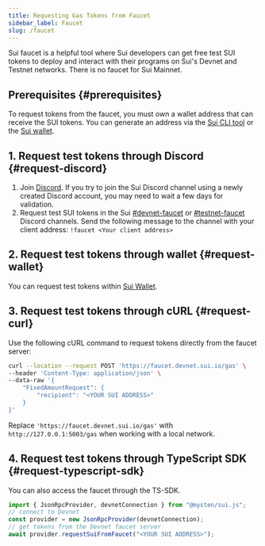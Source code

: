 ```yaml
---
title: Requesting Gas Tokens from Faucet
sidebar_label: Faucet
slug: /faucet
---
```


Sui faucet is a helpful tool where Sui developers can get free test SUI tokens to deploy and interact with their programs on Sui's Devnet and Testnet networks. There is no faucet for Sui Mainnet.

## Prerequisites {#prerequisites}

To request tokens from the faucet, you must own a wallet address that can receive the SUI tokens. You can generate an address via the [Sui CLI tool](../setup/cli/client-cli.mdx#active-address) or the [Sui wallet](https://github.com/MystenLabs/mysten-app-docs/blob/main/mysten-sui-wallet.mdx).

## 1. Request test tokens through Discord {#request-discord}

1. Join [Discord](https://discord.gg/sui).
   If you try to join the Sui Discord channel using a newly created Discord account, you may need to wait a few days for validation.
1. Request test SUI tokens in the Sui [#devnet-faucet](https://discord.com/channels/916379725201563759/971488439931392130) or [#testnet-faucet](https://discord.com/channels/916379725201563759/1037811694564560966) Discord channels. Send the following message to the channel with your client address:
   `!faucet <Your client address>`

## 2. Request test tokens through wallet {#request-wallet}

You can request test tokens within [Sui Wallet](https://github.com/MystenLabs/mysten-app-docs/blob/main/mysten-sui-wallet.mdx#add-sui-tokens-to-your-sui-wallet).

## 3. Request test tokens through cURL {#request-curl}

Use the following cURL command to request tokens directly from the faucet server:

```bash
curl --location --request POST 'https://faucet.devnet.sui.io/gas' \
--header 'Content-Type: application/json' \
--data-raw '{
    "FixedAmountRequest": {
        "recipient": "<YOUR SUI ADDRESS>"
    }
}'
```

Replace `'https://faucet.devnet.sui.io/gas'` with `http://127.0.0.1:5003/gas` when working with a local network.

## 4. Request test tokens through TypeScript SDK {#request-typescript-sdk}

You can also access the faucet through the TS-SDK.

```ts
import { JsonRpcProvider, devnetConnection } from "@mysten/sui.js";
// connect to Devnet
const provider = new JsonRpcProvider(devnetConnection);
// get tokens from the Devnet faucet server
await provider.requestSuiFromFaucet("<YOUR SUI ADDRESS>");
```
